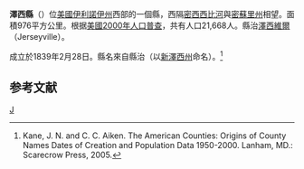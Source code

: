{{noteTA
|1=zh-hans:泽西县 (伊利诺伊州);zh-hk:澤西縣 (伊利諾伊州);zh-tw:澤西郡 (伊利諾州);
}}
{{Infobox U.S. County
| county = 澤西縣
| state = 伊利諾州
| en county = Jersey County
| en state = Illinois
| seal = 
| seallink = 
| map = 
| map size = 150
| founded = [[February_28|February 28]], [[1839|1839]]
| seat = [[澤西維爾_(伊利諾伊州)|澤西維爾]] 
| largest city = [[澤西維爾_(伊利諾伊州)|澤西維爾]]
| area_total_sq_mi = 377
| area_total_km2 = 976 
| area_land_sq_mi = 369
| area_land_km2 = 956
| area_water_sq_mi = 8
| area_water_km2 = 20
| area percentage = 2.08%
| census yr = 2006
| pop = 22628 (estimate)
| density_sq_mi = 59
| density_km2 = 23
| time zone = Central
| UTC offset = -6
| DST offset= -5
| footnotes = 
| web = www.jerseycounty-il.us
|}}
'''澤西縣'''（{{lang-en|Jersey County}}）位[[美國|美國]][[伊利諾伊州|伊利諾伊州]]西部的一個縣，西隔[[密西西比河|密西西比河]]與[[密蘇里州|密蘇里州]]相望。面積976平方公里。根据[[美國2000年人口普查|美國2000年人口普查]]，共有人口21,668人。縣治[[澤西維爾_(伊利諾伊州)|澤西維爾]]（Jerseyville）。

成立於1839年2月28日。縣名來自縣治（以[[新澤西州|新澤西州]]命名）。<ref>Kane, J. N. and C. C. Aiken. The American Counties: Origins of County Names Dates of Creation and Population Data 1950-2000. Lanham, MD.: Scarecrow Press, 2005.</ref>

== 参考文献 ==
<div class="references-small">
<references />
</div>

{{伊利诺伊州}}
{{澤西縣 (伊利諾伊州)}}

[[Category:伊利諾州行政區劃|J]]